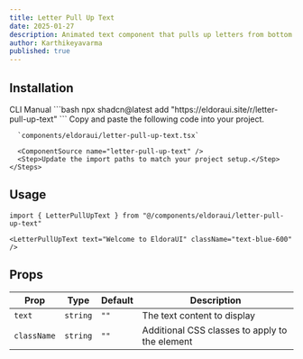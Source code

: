 ```yaml
---
title: Letter Pull Up Text
date: 2025-01-27
description: Animated text component that pulls up letters from bottom with staggered timing effect.
author: Karthikeyavarma
published: true
---
```


<ComponentPreview name="letter-pull-up-text-demo" />

## Installation

<Tabs defaultValue="cli">
  <TabsList>
    <TabsTrigger value="cli">CLI</TabsTrigger>
    <TabsTrigger value="manual">Manual</TabsTrigger>
  </TabsList>
  <TabsContent value="cli">
    ```bash 
    npx shadcn@latest add "https://eldoraui.site/r/letter-pull-up-text"
    ```
  </TabsContent>
  <TabsContent value="manual">
    <Steps>
      <Step>Copy and paste the following code into your project.</Step>

      `components/eldoraui/letter-pull-up-text.tsx`

      <ComponentSource name="letter-pull-up-text" />
      <Step>Update the import paths to match your project setup.</Step>
    </Steps>

  </TabsContent>
</Tabs>

## Usage

```tsx showLineNumbers
import { LetterPullUpText } from "@/components/eldoraui/letter-pull-up-text"
```

```tsx showLineNumbers
<LetterPullUpText text="Welcome to EldoraUI" className="text-blue-600" />
```

## Props

| Prop        | Type     | Default | Description                                    |
| ----------- | -------- | ------- | ---------------------------------------------- |
| `text`      | `string` | `""`    | The text content to display                    |
| `className` | `string` | `""`    | Additional CSS classes to apply to the element |
